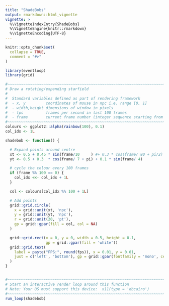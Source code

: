 ```yaml
---
title: "ShadeBobs"
output: rmarkdown::html_vignette
vignette: >
  %\VignetteIndexEntry{ShadeBobs}
  %\VignetteEngine{knitr::rmarkdown}
  %\VignetteEncoding{UTF-8}
---
```


```r
knitr::opts_chunk$set(
  collapse = TRUE,
  comment = "#>"
)
```

```r
library(eventloop)
library(grid)

#~~~~~~~~~~~~~~~~~~~~~~~~~~~~~~~~~~~~~~~~~~~~~~~~~~~~~~~~~~~~~~~~~~~~~~~~~~~~~
# Draw a rotating/expanding starfield
#
#  Standard variables defined as part of rendering framework
#  - x, y         coordinates of mouse in npc i.e. range [0, 1]
#  - width,height dimensions of window in pixels
#  - fps          frames per second in last 100 frames
#  - frame        current frame number (integer sequence starting from 1)
#~~~~~~~~~~~~~~~~~~~~~~~~~~~~~~~~~~~~~~~~~~~~~~~~~~~~~~~~~~~~~~~~~~~~~~~~~~~~~
colours <- ggplot2::alpha(rainbow(100), 0.1)
col_idx <- 1L

shadebob <- function() {

  # Expand points around centre
  xt <- 0.5 + 0.45 * sin(frame/10     ) #+ 0.3 * cos(frame/ 80 + pi/2)
  yt <- 0.5 + 0.3  * cos(frame/ 7 + pi) + 0.1 * sin(frame/ 4)

  # cycle the colour every 100 frames
  if (frame %% 100 == 0) {
    col_idx <<- col_idx + 1L
  }

  col <- colours[col_idx %% 100 + 1L]

  # Add points
  grid::grid.circle(
    x = grid::unit(xt, 'npc'),
    y = grid::unit(yt, 'npc'),
    r = grid::unit(20, 'pt'),
    gp = grid::gpar(fill = col, col = NA)
  )

  grid::grid.rect(x = 0, y = 0, width = 0.5, height = 0.1,
                  gp = grid::gpar(fill = 'white'))
  grid::grid.text(
    label = paste("FPS:", round(fps)), x = 0.01, y = 0.01,
    just = c('left', 'bottom'), gp = grid::gpar(fontfamily = 'mono', cex = 2)
  )
}


#~~~~~~~~~~~~~~~~~~~~~~~~~~~~~~~~~~~~~~~~~~~~~~~~~~~~~~~~~~~~~~~~~~~~~~~~~~~~~
# Start an interactive render loop around this function
# Note: Your OS must support this device:  x11(type = 'dbcairo')
#~~~~~~~~~~~~~~~~~~~~~~~~~~~~~~~~~~~~~~~~~~~~~~~~~~~~~~~~~~~~~~~~~~~~~~~~~~~~~
run_loop(shadebob)

```
